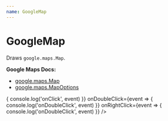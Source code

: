 ```yaml
---
name: GoogleMap
---
```



# GoogleMap

Draws `google.maps.Map`.

**Google Maps Docs:**
* [google.maps.Map](https://developers.google.com/maps/documentation/javascript/reference#Map)
* [google.maps.MapOptions](https://developers.google.com/maps/documentation/javascript/reference#MapOptions)

<Playground>
  <GoogleMap
    zoom={9}
    maps={google.maps}
    mapTypeId="ROADMAP"
    style={{ height: '320px' }}
    clickableIcons={true}
    disableDoubleClickZoom={false}
    center={{ lat: 36.964, lng: -122.015 }}
    onClick={event => {
      console.log('onClick', event)
    }}
    onDoubleClick={event => {
      console.log('onDoubleClick', event)
    }}
    onRightClick={event => {
      console.log('onDoubleClick', event)
    }}
  />
</Playground>

<PropsTable of={GoogleMap} />
